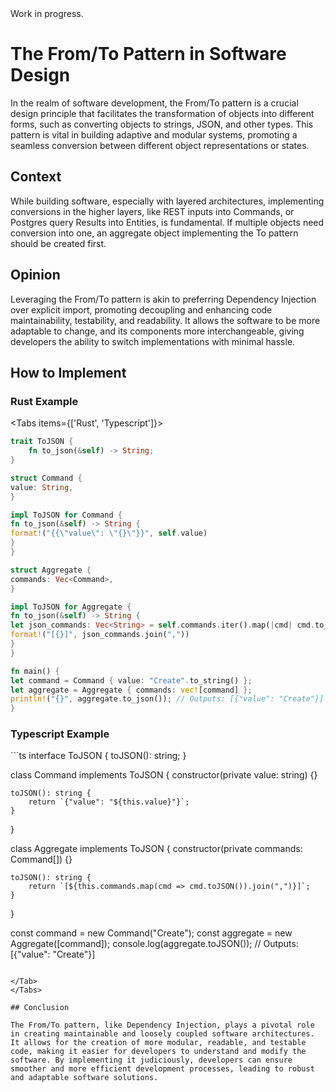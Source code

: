 
<Callout type="warning" emoji="⚠️">
  Work in progress.
</Callout>

# The From/To Pattern in Software Design

In the realm of software development, the From/To pattern is a crucial design principle that facilitates the transformation of objects into different forms, such as converting objects to strings, JSON, and other types. This pattern is vital in building adaptive and modular systems, promoting a seamless conversion between different object representations or states.

## Context

While building software, especially with layered architectures, implementing conversions in the higher layers, like REST inputs into Commands, or Postgres query Results into Entities, is fundamental. If multiple objects need conversion into one, an aggregate object implementing the To pattern should be created first.

## Opinion

Leveraging the From/To pattern is akin to preferring Dependency Injection over explicit import, promoting decoupling and enhancing code maintainability, testability, and readability. It allows the software to be more adaptable to change, and its components more interchangeable, giving developers the ability to switch implementations with minimal hassle.

## How to Implement

### Rust Example

<Tabs items={['Rust', 'Typescript']}>
<Tab>
```rust
trait ToJSON {
    fn to_json(&self) -> String;
}

struct Command {
value: String,
}

impl ToJSON for Command {
fn to_json(&self) -> String {
format!("{{\"value\": \"{}\"}}", self.value)
}
}

struct Aggregate {
commands: Vec<Command>,
}

impl ToJSON for Aggregate {
fn to_json(&self) -> String {
let json_commands: Vec<String> = self.commands.iter().map(|cmd| cmd.to_json()).collect();
format!("[{}]", json_commands.join(","))
}
}

fn main() {
let command = Command { value: "Create".to_string() };
let aggregate = Aggregate { commands: vec![command] };
println!("{}", aggregate.to_json()); // Outputs: [{"value": "Create"}]
}

````
</Tab>

### Typescript Example
<Tab>
```ts
interface ToJSON {
    toJSON(): string;
}

class Command implements ToJSON {
    constructor(private value: string) {}

    toJSON(): string {
        return `{"value": "${this.value}"}`;
    }
}

class Aggregate implements ToJSON {
    constructor(private commands: Command[]) {}

    toJSON(): string {
        return `[${this.commands.map(cmd => cmd.toJSON()).join(",")}]`;
    }
}

const command = new Command("Create");
const aggregate = new Aggregate([command]);
console.log(aggregate.toJSON()); // Outputs: [{"value": "Create"}]
````

</Tab>
</Tabs>

## Conclusion

The From/To pattern, like Dependency Injection, plays a pivotal role in creating maintainable and loosely coupled software architectures. It allows for the creation of more modular, readable, and testable code, making it easier for developers to understand and modify the software. By implementing it judiciously, developers can ensure smoother and more efficient development processes, leading to robust and adaptable software solutions.
